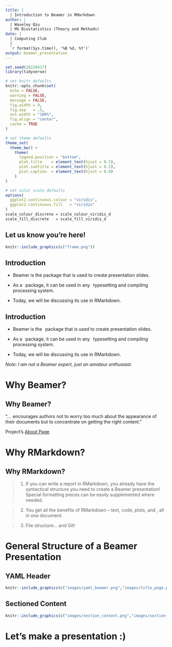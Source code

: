 ```yaml
---
title: |
  | Introduction to Beamer in RMarkdown
author: |
  | Waveley Qiu
  | MS Biostatistics (Theory and Methods)
date: |
  | Computing Club
  |
  `r format(Sys.time(), '%B %d, %Y')`
output: beamer_presentation
---
```


```r
set.seed(20220417)
library(tidyverse)

# set knitr defaults
knitr::opts_chunk$set(
  echo = FALSE,
  warning = FALSE,
  message = FALSE,
  fig.width = 9,
  fig.asp   = .5,
  out.width = "100%",
  fig.align = "center",
  cache = TRUE
)

# set theme defaults
theme_set(
  theme_bw() +
    theme(
      legend.position = "bottom",
      plot.title    = element_text(hjust = 0.5),
      plot.subtitle = element_text(hjust = 0.5),
      plot.caption  = element_text(hjust = 0.0)
    )
)

# set color scale defaults
options(
  ggplot2.continuous.colour = "viridis",
  ggplot2.continuous.fill   = "viridis"
)
scale_colour_discrete = scale_colour_viridis_d
scale_fill_discrete   = scale_fill_viridis_d
```

## Let us know you're here!

```r
knitr::include_graphics(c("frame.png"))
```

## Introduction 

- Beamer is the \LaTeX package that is used to create presentation slides. 

- As a \LaTeX $\,$ package, it can be used in any \LaTeX $\,$ typesetting and compiling processing system.

- Today, we will be discussing its use in RMarkdown.

\vspace{7mm}

## Introduction 

- Beamer is the \LaTeX $\,$ package that is used to create presentation slides. 

- As a \LaTeX $\,$ package, it can be used in any \LaTeX $\,$ typesetting and compiling processing system.

- Today, we will be discussing its use in RMarkdown.

*Note: I am not a Beamer expert, just an amateur enthusiast.*

# Why Beamer?

## Why Beamer?

"...\LaTeX $\,$ encourages authors not to worry too much about the appearance of their documents but to concentrate on getting the right content." 

\hfill \LaTeX Project's [About Page](https://www.latex-project.org/about/)

# Why RMarkdown? 

## Why RMarkdown?

> 1. If you can write a report in RMarkdown, you already have the syntactical structure you need to create a Beamer presentation! Special formatting pieces can be easily supplemented where needed.

> 2. You get all the benefits of RMarkdown -- text, code, plots, and \LaTeX, all in one document.

> 3. File structure... and Git!

# General Structure of a Beamer Presentation

## YAML Header

```r
knitr::include_graphics(c("images/yaml_beamer.png","images/title_page.png"))
```

## Sectioned Content

```r
knitr::include_graphics(c("images/section_content.png","images/section_content_output.png"))
```

# Let's make a presentation :)
